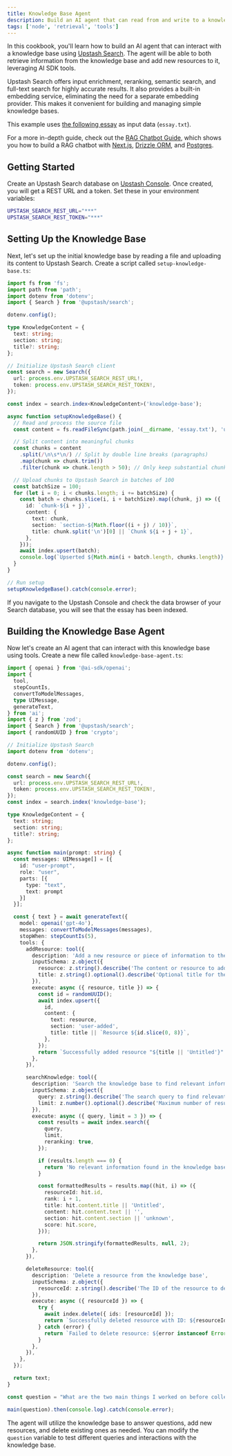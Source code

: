 ```yaml
---
title: Knowledge Base Agent
description: Build an AI agent that can read from and write to a knowledge base using Upstash Search and AI SDK tools
tags: ['node', 'retrieval', 'tools']
---
```


In this cookbook, you'll learn how to build an AI agent that can interact with a knowledge base using [Upstash Search](https://upstash.com/docs/search). The agent will be able to both retrieve information from the knowledge base and add new resources to it, leveraging AI SDK tools.

Upstash Search offers input enrichment, reranking, semantic search, and full-text search for highly accurate results. It also provides a built-in embedding service, eliminating the need for a separate embedding provider. This makes it convenient for building and managing simple knowledge bases.

This example uses [the following essay](https://raw.githubusercontent.com/run-llama/llama_index/main/docs/docs/examples/data/paul_graham/paul_graham_essay.txt) as input data (`essay.txt`).

For a more in-depth guide, check out the [RAG Chatbot Guide](/docs/guides/rag-chatbot), which shows you how to build a RAG chatbot with [Next.js](https://nextjs.org), [Drizzle ORM](https://orm.drizzle.team/), and [Postgres](https://postgresql.org).

## Getting Started

Create an Upstash Search database on [Upstash Console](https://console.upstash.com/search). Once created, you will get a REST URL and a token. Set these in your environment variables:

```bash
UPSTASH_SEARCH_REST_URL="***"
UPSTASH_SEARCH_REST_TOKEN="***"
```

## Setting Up the Knowledge Base

Next, let's set up the initial knowledge base by reading a file and uploading its content to Upstash Search. Create a script called `setup-knowledge-base.ts`:

```ts
import fs from 'fs';
import path from 'path';
import dotenv from 'dotenv';
import { Search } from '@upstash/search';

dotenv.config();

type KnowledgeContent = {
  text: string;
  section: string;
  title?: string;
};

// Initialize Upstash Search client
const search = new Search({
  url: process.env.UPSTASH_SEARCH_REST_URL!,
  token: process.env.UPSTASH_SEARCH_REST_TOKEN!,
});

const index = search.index<KnowledgeContent>('knowledge-base');

async function setupKnowledgeBase() {
  // Read and process the source file
  const content = fs.readFileSync(path.join(__dirname, 'essay.txt'), 'utf8');

  // Split content into meaningful chunks
  const chunks = content
    .split(/\n\s*\n/) // Split by double line breaks (paragraphs)
    .map(chunk => chunk.trim())
    .filter(chunk => chunk.length > 50); // Only keep substantial chunks

  // Upload chunks to Upstash Search in batches of 100
  const batchSize = 100;
  for (let i = 0; i < chunks.length; i += batchSize) {
    const batch = chunks.slice(i, i + batchSize).map((chunk, j) => ({
      id: `chunk-${i + j}`,
      content: {
        text: chunk,
        section: `section-${Math.floor((i + j) / 10)}`,
        title: chunk.split('\n')[0] || `Chunk ${i + j + 1}`,
      },
    }));
    await index.upsert(batch);
    console.log(`Upserted ${Math.min(i + batch.length, chunks.length)} chunks out of ${chunks.length} chunks`);
  }
}

// Run setup
setupKnowledgeBase().catch(console.error);
```

If you navigate to the Upstash Console and check the data browser of your Search database, you will see that the essay has been indexed.

## Building the Knowledge Base Agent

Now let's create an AI agent that can interact with this knowledge base using tools. Create a new file called `knowledge-base-agent.ts`:

```ts
import { openai } from '@ai-sdk/openai';
import {
  tool,
  stepCountIs,
  convertToModelMessages,
  type UIMessage,
  generateText,
} from 'ai';
import { z } from 'zod';
import { Search } from '@upstash/search';
import { randomUUID } from 'crypto';

// Initialize Upstash Search
import dotenv from 'dotenv';

dotenv.config();

const search = new Search({
  url: process.env.UPSTASH_SEARCH_REST_URL!,
  token: process.env.UPSTASH_SEARCH_REST_TOKEN!,
});
const index = search.index('knowledge-base');

type KnowledgeContent = {
  text: string;
  section: string;
  title?: string;
};

async function main(prompt: string) {
  const messages: UIMessage[] = [{
    id: "user-prompt",
    role: "user",
    parts: [{
      type: "text",
      text: prompt
    }]
  }];

  const { text } = await generateText({
    model: openai('gpt-4o'),
    messages: convertToModelMessages(messages),
    stopWhen: stepCountIs(5),
    tools: {
      addResource: tool({
        description: 'Add a new resource or piece of information to the knowledge base',
        inputSchema: z.object({
          resource: z.string().describe('The content or resource to add to the knowledge base'),
          title: z.string().optional().describe('Optional title for the resource'),
        }),
        execute: async ({ resource, title }) => {
          const id = randomUUID();
          await index.upsert({
            id,
            content: {
              text: resource,
              section: 'user-added',
              title: title || `Resource ${id.slice(0, 8)}`,
            },
          });
          return `Successfully added resource "${title || 'Untitled'}" to knowledge base with ID: ${id}`;
        },
      }),

      searchKnowledge: tool({
        description: 'Search the knowledge base to find relevant information for answering questions',
        inputSchema: z.object({
          query: z.string().describe('The search query to find relevant information'),
          limit: z.number().optional().describe('Maximum number of results to return (default: 3)'),
        }),
        execute: async ({ query, limit = 3 }) => {
          const results = await index.search({
            query,
            limit,
            reranking: true,
          });

          if (results.length === 0) {
            return 'No relevant information found in the knowledge base.';
          }

          const formattedResults = results.map((hit, i) => ({
            resourceId: hit.id,
            rank: i + 1,
            title: hit.content.title || 'Untitled',
            content: hit.content.text || '',
            section: hit.content.section || 'unknown',
            score: hit.score,
          }));

          return JSON.stringify(formattedResults, null, 2);
        },
      }),

      deleteResource: tool({
        description: 'Delete a resource from the knowledge base',
        inputSchema: z.object({
          resourceId: z.string().describe('The ID of the resource to delete'),
        }),
        execute: async ({ resourceId }) => {
          try {
            await index.delete({ ids: [resourceId] });
            return `Successfully deleted resource with ID: ${resourceId}`;
          } catch (error) {
            return `Failed to delete resource: ${error instanceof Error ? error.message : 'Unknown error'}`;
          }
        },
      }),
    },
  });

  return text;
}

const question = "What are the two main things I worked on before college? (utilize knowledge base)";

main(question).then(console.log).catch(console.error);
```

The agent will utilize the knowledge base to answer questions, add new resources, and delete existing ones as needed. You can modify the `question` variable to test different queries and interactions with the knowledge base.
